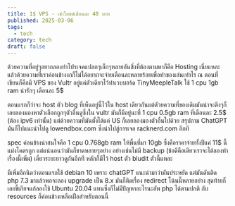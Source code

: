 ```yaml
---
title: 1$ VPS - เช่าโฮสต์เดือนละ 40 บาท
published: 2025-03-06
tags:
  - tech
category: tech
draft: false
---
```

ด้วยความที่อยู่ๆอยากลองทำโปรเจคแปลกๆเล็กๆหลายอันสิ่งที่ต้องตามหาก็คือ Hosting เนี่ยแหละ แล้วด้วยความที่เราค่อนข้างงกก็ไม่ได้อยากจะจ่ายเดือนละหลายร้อยเพื่อทำของเล่นเท่าไร ณ ตอนที่เขียนก็คือมี VPS ของ Vultr อยู่แค่ตัวเดียวไว้ทำเวบบอร์ด TinyMeepleTalk ใช้ 1 cpu 1gb ram น่ารักๆ เดือนละ 5$

ตอนแรกก็ว่าจะ host ตัว blog ที่เห็นอยู่นี้ไว้ใน host เดียวกันแต่ดัวยความที่ของเดิมมันน่าจะตึงๆก็เลยลองมองหาตัวเลือกถูกๆตัวอื่นดูซึ่งใน vultr มันก็มีอยู่นะที่ 1 cpu 0.5gb ram ที่เดือนละ 2.5$ (ต้อง ipv6 เท่านั้น) แต่ด้วยความที่มันตั้งได้แค่ US ก็เลยลองมองตัวอื่นไปด้วย สรุปถาม ChatGPT มันก็ไปแนะนำไปดู lowendbox.com ซึ่งนำไปสู่การเจอ racknerd.com อีกที

spec ค่อนข้างน่าสนใจคือ 1 cpu  0.768gb ram ให้พื้นที่มา 10gb ซึ่งคือราคาจ่ายทั้งปีแค่ 11$ นี้แม่งโคตรถูก แต่แน่นอนว่ามันก็ขาดหลายๆอย่าง อย่างเช่นไม่มี backup (ข้อดีคือเดียวเราจะได้ลองทำเรื่องนี้เพิ่ม) เดี๋ยวระยะยาวดูกันอีกที หลักก็มีไว้ host ตัว bludit ตัวนี้แหละ

มีเพิ่มอีกนิดว่าตอนแรกใช้ debian 10 เพราะ chatGPT แนะนำมาว่ามันประหยัด แต่มันดันติด php 7.3 มาแล้วพอจะลอง upgrade เป็น 8.x มันก็ติดเรื่อง redirect โน้นนี้หลายอย่าง สุดท้ายก็เลยขี้เกียจแก้ลองใช้ Ubuntu 20.04 แทนซึ่งก็ไม่มีปัญหาอะไรนะอัพ php ได้ตามปกติ กับ resources ก็ค่อนข้างเหลือเฝือสำหรับตอนนี้